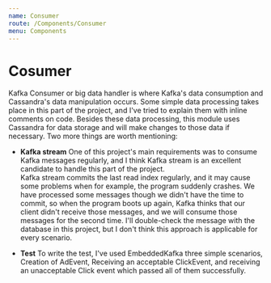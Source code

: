```yaml
---
name: Consumer
route: /Components/Consumer
menu: Components
---
```



# Cosumer

Kafka Consumer or big data handler is where Kafka's data consumption and Cassandra's data manipulation occurs. Some simple data processing takes place in this part of the project, and I've tried to explain them with inline comments on code. Besides these data processing, this module uses Cassandra for data storage and will make changes to those data if necessary. Two more things are worth mentioning:

- **Kafka stream** One of this project's main requirements was to consume Kafka messages regularly, and I think Kafka stream is an excellent candidate to handle this part of the project.  
Kafka stream commits the last read index regularly, and it may cause some problems when for example, the program suddenly crashes. We have processed some messages though we didn't have the time to commit, so when the program boots up again, Kafka thinks that our client didn't receive those messages, and we will consume those messages for the second time.  I'll double-check the message with the database in this project, but I don't think this approach is applicable for every scenario.

- **Test** To write the test, I've used EmbeddedKafka three simple scenarios, Creation of AdEvent, Receiving an acceptable ClickEvent, and receiving an unacceptable Click event which passed all of them successfully. 